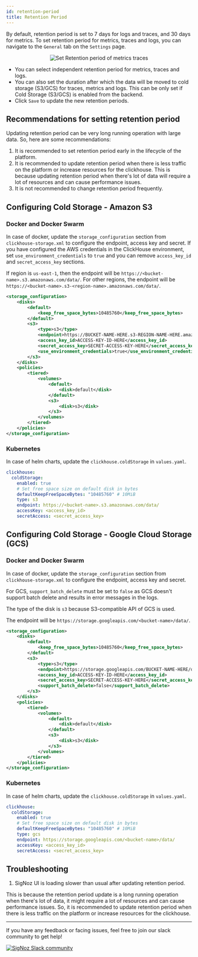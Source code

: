 ```yaml
---
id: retention-period
title: Retention Period
---
```


By default, retention period is set to 7 days for logs and traces, and 30 days for metrics. To set retention period for metrics, traces and logs, you can navigate to the `General` tab on the `Settings` page.


<figure data-zoomable align='center'>
    <img src="/img/docs/retention_settings.webp" alt="Set Retention period of metrics traces"/>
</figure>


- You can select independent retention period for metrics, traces and logs.
- You can also set the duration after which the data will be moved to cold storage (S3/GCS) for traces, metrics and logs.
This can be only set if Cold Storage (S3/GCS) is enabled from the backend.
- Click `Save` to update the new retention periods.

## Recommendations for setting retention period

Updating retention period can be very long running operation with large data. So, here are some recommendations:

1. It is recommended to set retention period early in the lifecycle of the platform.
2. It is recommended to update retention period when there is less traffic on the platform or increase resources for the clickhouse. This is because updating retention period when there's lot of data will require a lot of resources and can cause performance issues.
3. It is not recommended to change retention period frequently.

## Configuring Cold Storage - Amazon S3

### Docker and Docker Swarm

In case of docker, update the `storage_configuration` section from `clickhouse-storage.xml`
to configure the endpoint, access key and secret. If you have configured the AWS
credentials in the ClickHouse environment, set `use_environment_credentials` to `true`
and you can remove `access_key_id` and `secret_access_key` sections.

If region is `us-east-1`, then the endpoint will be `https://<bucket-name>.s3.amazonaws.com/data/`.
For other regions, the endpoint will be `https://<bucket-name>.s3-<region-name>.amazonaws.com/data/`.

```xml
<storage_configuration>
    <disks>
        <default>
            <keep_free_space_bytes>10485760</keep_free_space_bytes>
        </default>
        <s3>
            <type>s3</type>
            <endpoint>https://BUCKET-NAME-HERE.s3-REGION-NAME-HERE.amazonaws.com/data/</endpoint>
            <access_key_id>ACCESS-KEY-ID-HERE</access_key_id>
            <secret_access_key>SECRET-ACCESS-KEY-HERE</secret_access_key>
            <use_environment_credentials>true</use_environment_credentials>
        </s3>
    </disks>
    <policies>
        <tiered>
            <volumes>
                <default>
                    <disk>default</disk>
                </default>
                <s3>
                    <disk>s3</disk>
                </s3>
            </volumes>
        </tiered>
    </policies>
</storage_configuration>
```

### Kubernetes

In case of helm charts, update the `clickhouse.coldStorage` in `values.yaml`.

```yaml
clickhouse:
  coldStorage:
    enabled: true
    # Set free space size on default disk in bytes
    defaultKeepFreeSpaceBytes: "10485760" # 10MiB
    type: s3
    endpoint: https://<bucket-name>.s3.amazonaws.com/data/
    accessKey: <access_key_id>
    secretAccess: <secret_access_key>
```

## Configuring Cold Storage - Google Cloud Storage (GCS)

### Docker and Docker Swarm

In case of docker, update the `storage_configuration` section from `clickhouse-storage.xml`
to configure the endpoint, access key and secret.

For GCS, `support_batch_delete` must be set to `false` as GCS doesn't support batch delete
and results in error messages in the logs.

The type of the disk is `s3` because S3-compatible API of GCS is used.

The endpoint will be `https://storage.googleapis.com/<bucket-name>/data/`.

```xml
<storage_configuration>
    <disks>
        <default>
            <keep_free_space_bytes>10485760</keep_free_space_bytes>
        </default>
        <s3>
            <type>s3</type>
            <endpoint>https://storage.googleapis.com/BUCKET-NAME-HERE/data/</endpoint>
            <access_key_id>ACCESS-KEY-ID-HERE</access_key_id>
            <secret_access_key>SECRET-ACCESS-KEY-HERE</secret_access_key>
            <support_batch_delete>false</support_batch_delete>
        </s3>
    </disks>
    <policies>
        <tiered>
            <volumes>
                <default>
                    <disk>default</disk>
                </default>
                <s3>
                    <disk>s3</disk>
                </s3>
            </volumes>
        </tiered>
    </policies>
</storage_configuration>
```

### Kubernetes

In case of helm charts, update the `clickhouse.coldStorage` in `values.yaml`.

```yaml
clickhouse:
  coldStorage:
    enabled: true
    # Set free space size on default disk in bytes
    defaultKeepFreeSpaceBytes: "10485760" # 10MiB
    type: gcs
    endpoint: https://storage.googleapis.com/<bucket-name>/data/
    accessKey: <access_key_id>
    secretAccess: <secret_access_key>
```

## Troubleshooting

1. SigNoz UI is loading slower than usual after updating retention period.

 This is because the retention period update is a long running operation when there's lot of data, it might require a lot of resources and can cause performance issues. So, it is recommended to update retention period when there is less traffic on the platform or increase resources for the clickhouse.

---

If you have any feedback or facing issues, feel free to join our slack community to get help!

[![SigNoz Slack community](/img/blog/common/join_slack_cta.webp)](https://signoz.io/slack)
